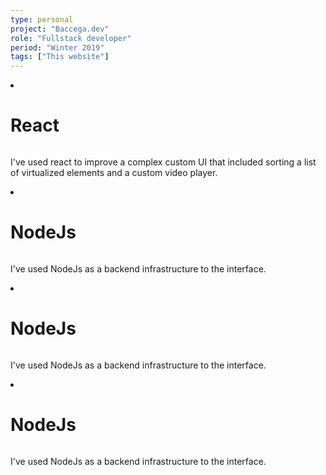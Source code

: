 ```yaml
---
type: personal
project: "Baccega.dev"
role: "Fullstack developer"
period: "Winter 2019"
tags: ["This website"]
---
```


<li>

  <h1>React</h1>


  <img icon="graphql" is_large="true" />

  <p>
    I've used react to improve a complex custom UI that included sorting a list of
    virtualized elements and a custom video player.
  </p>

</li>
<li>

  <h1>NodeJs</h1>

  <img icon="react" is_medium="true" />

  <p>
    I've used NodeJs as a backend infrastructure to the interface.  
  </p>

</li>

<li>

  <h1>NodeJs</h1>

  <img icon="react" is_small="true" />

  <p>
    I've used NodeJs as a backend infrastructure to the interface.  
  </p>

</li>
<li>

  <h1>NodeJs</h1>

  <img icon="react" is_verysmall="true" />

  <p>
    I've used NodeJs as a backend infrastructure to the interface.  
  </p>

</li>
